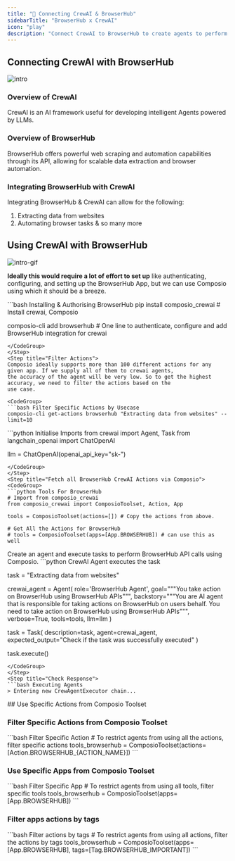 ```yaml
---
title: "🚀 Connecting CrewAI & BrowserHub"
sidebarTitle: "BrowserHub x CrewAI"
icon: "play"
description: "Connect CrewAI to BrowserHub to create agents to perform tasks using natural language"
---
```


## Connecting CrewAI with BrowserHub
![intro](/media/intro.jpg)

### Overview of CrewAI

CrewAI is an AI framework useful for developing intelligent Agents powered by LLMs.

### Overview of BrowserHub

BrowserHub offers powerful web scraping and automation capabilities through its API, allowing for scalable data extraction and browser automation.

### Integrating BrowserHub with CrewAI

Integrating BrowserHub & CrewAI can allow for the following:

1. Extracting data from websites
2. Automating browser tasks
& so many more

## Using CrewAI with BrowserHub
![intro-gif](/media/intro.gif)
<Steps>
<Step title="Setting Up the Environment">

**Ideally this would require a lot of effort to set up** like authenticating, configuring, and setting up the BrowserHub App, but we can use Composio using which it should be a breeze.

<CodeGroup>
```bash Installing & Authorising BrowserHub
pip install composio_crewai # Install crewai, Composio 

composio-cli add browserhub # One line to authenticate, configure and add BrowserHub integration for crewai
```
</CodeGroup>
</Step>
<Step title="Filter Actions">
Composio ideally supports more than 100 different actions for any given app. If we supply all of them to crewai agents, 
the accuracy of the agent will be very low. So to get the highest accuracy, we need to filter the actions based on the 
use case.

<CodeGroup>
```bash Filter Specific Actions by Usecase
composio-cli get-actions browserhub "Extracting data from websites" --limit=10
```
</CodeGroup>

</Step>
<Step title="Import Base Packages">

<CodeGroup>
```python Initialise Imports
from crewai import Agent, Task
from langchain_openai import ChatOpenAI

llm = ChatOpenAI(openai_api_key="sk-<OPENAI KEY>")
```
</CodeGroup>
</Step>
<Step title="Fetch all BrowserHub CrewAI Actions via Composio">
<CodeGroup>
```python Tools For BrowserHub
# Import from composio_crewai
from composio_crewai import ComposioToolset, Action, App

tools = ComposioToolset(actions=[]) # Copy the actions from above. 

# Get All the Actions for BrowserHub
# tools = ComposioToolset(apps=[App.BROWSERHUB]) # can use this as well
```
</CodeGroup>
</Step>
<Step title="Execute the Agent">
Create an agent and execute tasks to perform BrowserHub API calls using Composio. 
<CodeGroup>
```python CrewAI Agent executes the task

task = "Extracting data from websites"

crewai_agent = Agent(
    role='BrowserHub Agent',
    goal="""You take action on BrowserHub using BrowserHub APIs""",
    backstory="""You are AI agent that is responsible for taking actions on BrowserHub on users behalf. You need to take action on BrowserHub using BrowserHub APIs""",
    verbose=True,
    tools=tools,
    llm=llm
)

task = Task(
    description=task,
    agent=crewai_agent,
    expected_output="Check if the task was successfully executed"
)

task.execute()
```
</CodeGroup>
</Step>
<Step title="Check Response">
```bash Executing Agents
> Entering new CrewAgentExecutor chain...
```
</Step>
</Steps>
## Use Specific Actions from Composio Toolset

### Filter Specific Actions from Composio Toolset

<CodeGroup>
```bash Filter Specific Action
# To restrict agents from using all the actions, filter specific actions
tools_browserhub = ComposioToolset(actions=[Action.BROWSERHUB_{ACTION_NAME}])
```
</CodeGroup>

### Use Specific Apps from Composio Toolset
<CodeGroup>
```bash Filter Specific App
# To restrict agents from using all tools, filter specific tools
tools_browserhub = ComposioToolset(apps=[App.BROWSERHUB])
```
</CodeGroup>

### Filter apps actions by tags 
<CodeGroup>
```bash Filter actions by tags
# To restrict agents from using all actions, filter the actions by tags
tools_browserhub = ComposioToolset(apps=[App.BROWSERHUB], tags=[Tag.BROWSERHUB_IMPORTANT])
```
</CodeGroup>